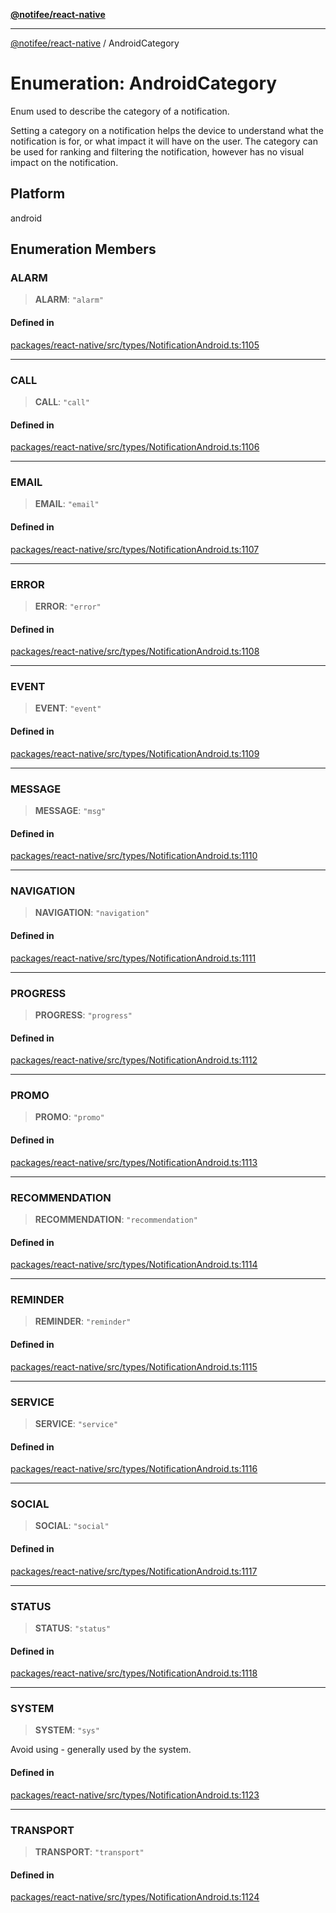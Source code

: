 [**@notifee/react-native**](react-native/reference/index)

***

[@notifee/react-native](react-native/reference/index) / AndroidCategory

# Enumeration: AndroidCategory

Enum used to describe the category of a notification.

Setting a category on a notification helps the device to understand what the notification is for,
or what impact it will have on the user. The category can be used for ranking and filtering
the notification, however has no visual impact on the notification.

## Platform

android

## Enumeration Members

### ALARM

> **ALARM**: `"alarm"`

#### Defined in

[packages/react-native/src/types/NotificationAndroid.ts:1105](https://github.com/invertase/notifee/blob/main/packages/react-native/src/types/NotificationAndroid.ts#L1105)

***

### CALL

> **CALL**: `"call"`

#### Defined in

[packages/react-native/src/types/NotificationAndroid.ts:1106](https://github.com/invertase/notifee/blob/main/packages/react-native/src/types/NotificationAndroid.ts#L1106)

***

### EMAIL

> **EMAIL**: `"email"`

#### Defined in

[packages/react-native/src/types/NotificationAndroid.ts:1107](https://github.com/invertase/notifee/blob/main/packages/react-native/src/types/NotificationAndroid.ts#L1107)

***

### ERROR

> **ERROR**: `"error"`

#### Defined in

[packages/react-native/src/types/NotificationAndroid.ts:1108](https://github.com/invertase/notifee/blob/main/packages/react-native/src/types/NotificationAndroid.ts#L1108)

***

### EVENT

> **EVENT**: `"event"`

#### Defined in

[packages/react-native/src/types/NotificationAndroid.ts:1109](https://github.com/invertase/notifee/blob/main/packages/react-native/src/types/NotificationAndroid.ts#L1109)

***

### MESSAGE

> **MESSAGE**: `"msg"`

#### Defined in

[packages/react-native/src/types/NotificationAndroid.ts:1110](https://github.com/invertase/notifee/blob/main/packages/react-native/src/types/NotificationAndroid.ts#L1110)

***

### NAVIGATION

> **NAVIGATION**: `"navigation"`

#### Defined in

[packages/react-native/src/types/NotificationAndroid.ts:1111](https://github.com/invertase/notifee/blob/main/packages/react-native/src/types/NotificationAndroid.ts#L1111)

***

### PROGRESS

> **PROGRESS**: `"progress"`

#### Defined in

[packages/react-native/src/types/NotificationAndroid.ts:1112](https://github.com/invertase/notifee/blob/main/packages/react-native/src/types/NotificationAndroid.ts#L1112)

***

### PROMO

> **PROMO**: `"promo"`

#### Defined in

[packages/react-native/src/types/NotificationAndroid.ts:1113](https://github.com/invertase/notifee/blob/main/packages/react-native/src/types/NotificationAndroid.ts#L1113)

***

### RECOMMENDATION

> **RECOMMENDATION**: `"recommendation"`

#### Defined in

[packages/react-native/src/types/NotificationAndroid.ts:1114](https://github.com/invertase/notifee/blob/main/packages/react-native/src/types/NotificationAndroid.ts#L1114)

***

### REMINDER

> **REMINDER**: `"reminder"`

#### Defined in

[packages/react-native/src/types/NotificationAndroid.ts:1115](https://github.com/invertase/notifee/blob/main/packages/react-native/src/types/NotificationAndroid.ts#L1115)

***

### SERVICE

> **SERVICE**: `"service"`

#### Defined in

[packages/react-native/src/types/NotificationAndroid.ts:1116](https://github.com/invertase/notifee/blob/main/packages/react-native/src/types/NotificationAndroid.ts#L1116)

***

### SOCIAL

> **SOCIAL**: `"social"`

#### Defined in

[packages/react-native/src/types/NotificationAndroid.ts:1117](https://github.com/invertase/notifee/blob/main/packages/react-native/src/types/NotificationAndroid.ts#L1117)

***

### STATUS

> **STATUS**: `"status"`

#### Defined in

[packages/react-native/src/types/NotificationAndroid.ts:1118](https://github.com/invertase/notifee/blob/main/packages/react-native/src/types/NotificationAndroid.ts#L1118)

***

### SYSTEM

> **SYSTEM**: `"sys"`

Avoid using - generally used by the system.

#### Defined in

[packages/react-native/src/types/NotificationAndroid.ts:1123](https://github.com/invertase/notifee/blob/main/packages/react-native/src/types/NotificationAndroid.ts#L1123)

***

### TRANSPORT

> **TRANSPORT**: `"transport"`

#### Defined in

[packages/react-native/src/types/NotificationAndroid.ts:1124](https://github.com/invertase/notifee/blob/main/packages/react-native/src/types/NotificationAndroid.ts#L1124)
